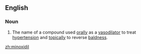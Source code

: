 ==English==
===Noun===
{{en-noun|-}}
{{wikipedia}}

#The name of a compound used [[orally]] as a [[vasodilator]] to treat [[hypertension]] and [[topically]] to reverse [[baldness]].

[[zh:minoxidil]]